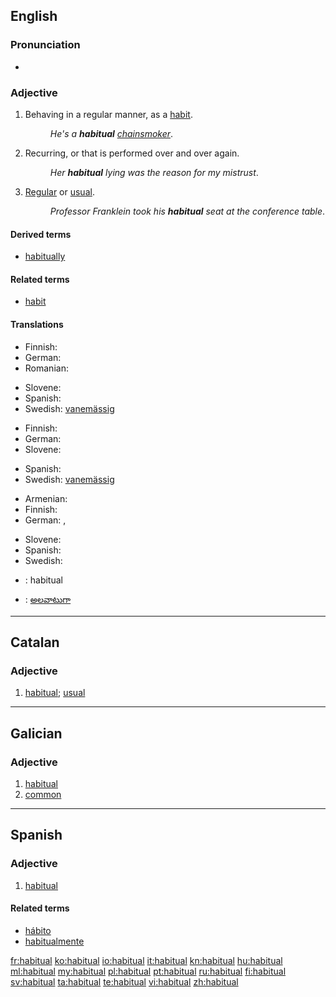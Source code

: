 ==English==

===Pronunciation===
* {{audio|en-us-habitual.ogg|Audio (US)}}

===Adjective===
{{en-adj}}

# Behaving in a regular manner, as a [[habit]].
#: ''He's a '''habitual''' [[chainsmoker]]''.
# Recurring, or that is performed over and over again.
#: ''Her '''habitual''' lying was the reason for my mistrust''.
# [[regular|Regular]] or [[usual]].
#: ''Professor Franklein took his '''habitual''' seat at the conference table''.

====Derived terms====
* [[habitually]]

====Related terms====
* [[habit]]

====Translations====
{{trans-top|behaving in a regular manner, as a habit}}
* Finnish: {{t-|fi|tavanomainen}}
* German: {{t+|de|gewohnt}}
* Romanian: {{t|ro|de obicei}}
{{trans-mid}}
* Slovene: {{t|sl|običajen|alt=običájen}}
* Spanish: {{t-|es|habitual}}
* Swedish: [[vanemässig]]
{{trans-bottom}}

{{trans-top|recurring, or that is performed over and over again}}
* Finnish: {{t-|fi|tavanomainen}}
* German: {{t+|de|gewohnt}}
* Slovene: {{t|sl|običajen|alt=običájen}}
{{trans-mid}}
* Spanish: {{t-|es|habitual}}
* Swedish: [[vanemässig]]
{{trans-bottom}}

{{trans-top|being regular or usual}}
* Armenian: {{t-|hy|սովորական|tr=sovorakan}}
* Finnish: {{t-|fi|tavanomainen}}
* German: {{t+|de|gewohnt}}, {{t+|de|gewöhnlich}}
{{trans-mid}}
* Slovene: {{t|sl|običajen|alt=običájen}}
* Spanish: {{t-|es|habitual}}
* Swedish: {{t+|sv|vanlig}}
{{trans-bottom}}

{{checktrans-top}}
* {{ttbc|Interlingua}}: habitual
{{checktrans-mid}}
* {{ttbc|Telugu}}: [[అలవాటుగా]]
{{checktrans-bottom}}

----

==Catalan==

===Adjective===
{{ca-adj-mf}}

# [[#English|habitual]]; [[usual]]

----

==Galician==

===Adjective===
{{gl-adj|f=habitual|pl=habituais}}

# [[#English|habitual]]
# [[common]]

----

==Spanish==

===Adjective===
{{es-adj|pl=habituales}}

# [[#English|habitual]]

====Related terms====
* [[hábito]]
* [[habitualmente]]

[[fr:habitual]]
[[ko:habitual]]
[[io:habitual]]
[[it:habitual]]
[[kn:habitual]]
[[hu:habitual]]
[[ml:habitual]]
[[my:habitual]]
[[pl:habitual]]
[[pt:habitual]]
[[ru:habitual]]
[[fi:habitual]]
[[sv:habitual]]
[[ta:habitual]]
[[te:habitual]]
[[vi:habitual]]
[[zh:habitual]]